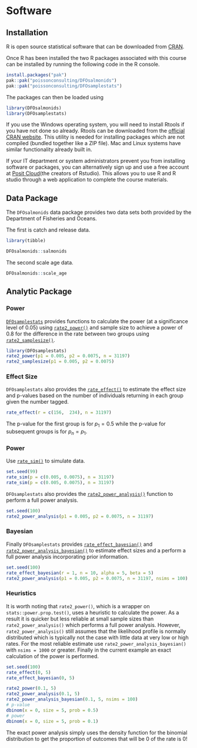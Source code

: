# Software

## Installation

R is open source statistical software that can be downloaded from [CRAN](https://cran.r-project.org/).

Once R has been installed the two R packages associated with this course can be installed by running the following code in the R console.

```r
install.packages("pak")
pak::pak("poissonconsulting/DFOsalmonids")
pak::pak("poissonconsulting/DFOsamplestats")
```

The packages can then be loaded using

```r
library(DFOsalmonids)
library(DFOsamplestats)
```

If you use the Windows operating system, you will need to install Rtools if you have not done so already. Rtools can be downloaded from the [official CRAN website](https://cran.r-project.org/bin/windows/Rtools/). This utility is needed for installing packages which are not compiled (bundled together like a ZIP file). Mac and Linux systems have similar functionality already built in.

If your IT department or system administrators prevent you from installing software or packages, you can alternatively sign up and use a free account at [Posit Cloud](https://posit.cloud)(the creators of Rstudio). This allows you to use R and R studio through a web application to complete the course materials.

## Data Package

The `DFOsalmonids` data package provides two data sets both provided by the Department of Fisheries and Oceans.

The first is catch and release data.

```r
library(tibble)

DFOsalmonids::salmonids
```

The second scale age data.

```r
DFOsalmonids::scale_age
```

## Analytic Package

### Power

[`DFOsamplestats`](https://poissonconsulting.github.io/DFOsamplestats/index.html) provides functions to calculate the power (at a significance level of 0.05) using [`rate2_power()`](https://poissonconsulting.github.io/DFOsamplestats/reference/rate2_power.html) and sample size to achieve a power of 0.8 for the difference in the rate between two groups using [`rate2_samplesize()`](https://poissonconsulting.github.io/DFOsamplestats/reference/rate2_samplesize.html).

```r
library(DFOsamplestats)
rate2_power(p1 = 0.005, p2 = 0.0075, n = 31197)
rate2_samplesize(p1 = 0.005, p2 = 0.0075)
```

### Effect Size

`DFOsamplestats` also provides the [`rate_effect()`](https://poissonconsulting.github.io/DFOsamplestats/reference/rate_effect.html) to estimate the effect size and p-values  based on the number of individuals returning in each group given the number tagged.

```r
rate_effect(r = c(156,  234), n = 31197)
```

The p-value for the first group is for $p_1 = 0.5$ while the p-value for subsequent groups is for $p_n = p_1$.

### Power

Use [`rate_sim()`](https://poissonconsulting.github.io/DFOsamplestats/reference/rate_sim.html) to simulate data.

```r
set.seed(99)
rate_sim(p = c(0.005, 0.0075), n = 31197)
rate_sim(p = c(0.005, 0.0075), n = 31197)
```

`DFOsamplestats` also provides the [`rate2_power_analysis()`](https://poissonconsulting.github.io/DFOsamplestats/reference/rate2_power_analysis.html) function to perform a full power analysis.

```r
set.seed(100)
rate2_power_analysis(p1 = 0.005, p2 = 0.0075, n = 31197)
```

### Bayesian

Finally `DFOsamplestats` provides [`rate_effect_bayesian()`](https://poissonconsulting.github.io/DFOsamplestats/reference/rate_effect_bayesian.html) and [`rate2_power_analysis_bayesian()`](https://poissonconsulting.github.io/DFOsamplestats/reference/rate2_power_analysis_bayesian.html) to estimate effect sizes and a perform a full power analysis incorporating prior information.

```r
set.seed(100)
rate_effect_bayesian(r = 1, n = 10, alpha = 5, beta = 5)
rate2_power_analysis(p1 = 0.005, p2 = 0.0075, n = 31197, nsims = 100)
```

### Heuristics

It is worth noting that `rate2_power()`, which is a wrapper on `stats::power.prop.test()`,
uses a heuristic to calculate the power.
As a result it is quicker but less reliable at small sample sizes than `rate2_power_analysis()` which performs a full power analysis.
However, `rate2_power_analysis()` still assumes that the likelihood profile is normally distributed which is typically not the case with little data at very low or high rates.
For the most reliable estimate use `rate2_power_analysis_bayesian()` with `nsims = 1000` or greater.
Finally in the current example an exact calculation of the power is performed.

```r
set.seed(100)
rate_effect(0, 5)
rate_effect_bayesian(0, 5)

rate2_power(0.1, 5)
rate2_power_analysis(0.1, 5)
rate2_power_analysis_bayesian(0.1, 5, nsims = 100)
# p-value
dbinom(x = 0, size = 5, prob = 0.5)
# power
dbinom(x = 0, size = 5, prob = 0.1)
```
The exact power analysis simply uses the density function for the binomial distribution to get the proportion of outcomes that will be 0 of the rate is 0!
